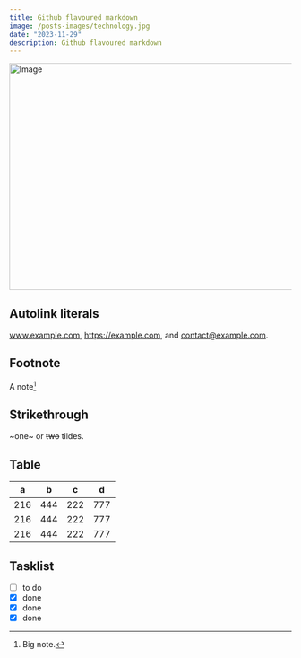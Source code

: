 ```yaml
---
title: Github flavoured markdown
image: /posts-images/technology.jpg
date: "2023-11-29"
description: Github flavoured markdown
---
```


<Image src="/images/post-image.jpg" width="718" height="404" alt="Image" />

## Autolink literals

www.example.com, https://example.com, and contact@example.com.

## Footnote

A note[^1]

[^1]: Big note.

## Strikethrough

~one~ or ~~two~~ tildes.

## Table

| a | b  |  c |  d  |
| :-: | :-: | :-: | :-: |
|216|444|222|777
|216|444|222|777
|216|444|222|777

## Tasklist

* [ ] to do
* [x] done
* [x] done
* [x] done